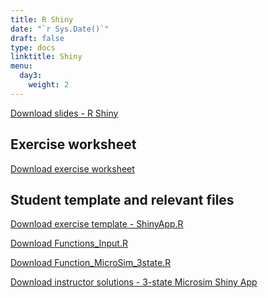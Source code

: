 ```yaml
---
title: R Shiny
date: "`r Sys.Date()`"
draft: false
type: docs
linktitle: Shiny
menu:
  day3:
    weight: 2
---
```


[Download slides - R Shiny](../../../Course_Modularization/CDC 2022-23/part 2/Shiny_slides_CDC2022.pptx)

## Exercise worksheet

[Download exercise worksheet](../../../Course_Modularization/CDC 2022-23/part 2/shiny_exercise.html)

## Student template and relevant files

[Download exercise template - ShinyApp.R](../../../Course_Modularization/CDC 2022-23/part 2/ShinyApp.R)

[Download Functions_Input.R](../../../Course_Modularization/CDC 2022-23/part 2/Functions_Input.R)

[Download Function_MicroSim_3state.R](../../../Course_Modularization/CDC 2022-23/part 2/Function_MicroSim_3state.R)

[Download instructor solutions - 3-state Microsim Shiny App](../../../Course_Modularization/CDC 2022-23/part 2/ShinyApp_solutions.R)





